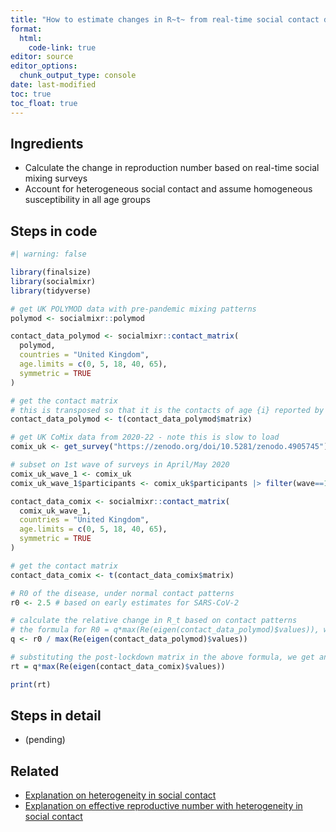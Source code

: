 ```yaml
---
title: "How to estimate changes in R~t~ from real-time social contact data?"
format: 
  html:
    code-link: true
editor: source
editor_options: 
  chunk_output_type: console
date: last-modified
toc: true
toc_float: true
---
```


## Ingredients

- Calculate the change in reproduction number based on real-time social mixing surveys
- Account for heterogeneous social contact and assume homogeneous susceptibility in all age groups

## Steps in code

```r
#| warning: false

library(finalsize)
library(socialmixr)
library(tidyverse)

# get UK POLYMOD data with pre-pandemic mixing patterns
polymod <- socialmixr::polymod

contact_data_polymod <- socialmixr::contact_matrix(
  polymod,
  countries = "United Kingdom",
  age.limits = c(0, 5, 18, 40, 65),
  symmetric = TRUE
)

# get the contact matrix
# this is transposed so that it is the contacts of age {i} reported by age {j}
contact_data_polymod <- t(contact_data_polymod$matrix)

# get UK CoMix data from 2020-22 - note this is slow to load
comix_uk <- get_survey("https://zenodo.org/doi/10.5281/zenodo.4905745")

# subset on 1st wave of surveys in April/May 2020
comix_uk_wave_1 <- comix_uk
comix_uk_wave_1$participants <- comix_uk$participants |> filter(wave==1)

contact_data_comix <- socialmixr::contact_matrix(
  comix_uk_wave_1,
  countries = "United Kingdom",
  age.limits = c(0, 5, 18, 40, 65),
  symmetric = TRUE
)

# get the contact matrix
contact_data_comix <- t(contact_data_comix$matrix)

# R0 of the disease, under normal contact patterns
r0 <- 2.5 # based on early estimates for SARS-CoV-2

# calculate the relative change in R_t based on contact patterns
# the formula for R0 = q*max(Re(eigen(contact_data_polymod)$values)), where q is a scaling factor
q <- r0 / max(Re(eigen(contact_data_polymod)$values))

# substituting the post-lockdown matrix in the above formula, we get an R_t estimate:
rt = q*max(Re(eigen(contact_data_comix)$values))

print(rt)

```

## Steps in detail

- (pending)

## Related

- [Explanation on heterogeneity in social contact](https://epiverse-trace.github.io/finalsize/articles/varying_contacts.html)
- [Explanation on effective reproductive number with heterogeneity in social contact](https://epiverse-trace.github.io/finalsize/articles/varying_susceptibility.html#calculate-the-effective-r_0)
